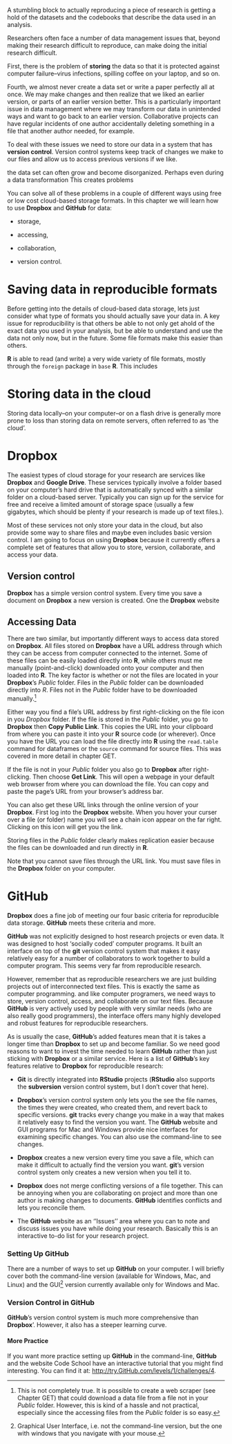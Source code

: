 <!---
 Chapter Chapter 6 For Reproducible Research in R and RStudio
 Christopher Gandrud
 Created 28/06/2012 05:48:16 pm KST
 Updated 7 July 2012
--->

\chapter{Chapter 6: Storing, Collaborating, Accessing Files, Versioning}

A stumbling block to actually reproducing a piece of research is getting a hold of the datasets and the codebooks that describe the data used in an analysis. <!-- Complete -->

Researchers often face a number of data management issues that, beyond making their research difficult to reproduce, can make doing the initial research difficult.

First, there is the problem of **storing** the data so that it is protected against computer failure--virus infections, spilling coffee on your laptop, and so on.





Fourth, we almost never create a data set or write a paper perfectly all at once. We may make changes and then realize that we liked an earlier version, or parts of an earlier version better. This is a particularly important issue in data management where we may transform our data in unintended ways and want to go back to an earlier version. Collaborative projects can have regular incidents of one author accidentally deleting something in a file that another author needed, for example.

To deal with these issues we need to store our data in a system that has **version control**. Version control systems keep track of changes we make to our files and allow us to access previous versions if we like. 


 the data set can often grow and become disorganized. Perhaps even during a data transformation  This creates problems  
 
You can solve all of these problems in a couple of different ways using free or low cost cloud-based storage formats. In this chapter we will learn how to use **Dropbox** and **GitHub** for data:

- storage,

- accessing, 

- collaboration,

- version control.


# Saving data in reproducible formats

Before getting into the details of cloud-based data storage, lets just consider what type of formats you should actually save your data in. A key issue for reproducibility is that others be able to not only get ahold of the exact data you used in your analysis, but be able to understand and use the data not only now, but in the future. Some file formats make this easier than others.

**R** is able to read (and write) a very wide variety of file formats, mostly through the `foreign` package in `base` **R**. This includes  <!-- Complete ---> 

# Storing data in the cloud

Storing data locally--on your computer--or on a flash drive is generally more prone to loss than storing data on remote servers, often referred to as 'the cloud'. 


# Dropbox

The easiest types of cloud storage for your research are services like **Dropbox** and **Google Drive**. These services typically involve a folder based on your computer's hard drive that is automatically synced with a similar folder on a cloud-based server. Typically you can sign up for the service for free and receive a limited amount of storage space (usually a few gigabytes, which should be plenty if your research is made up of text files.).

Most of these services not only store your data in the cloud, but also provide some way to share files and maybe even includes basic version control. I am going to focus on using **Dropbox** because it currently offers a complete set of features that allow you to store, version, collaborate, and access your data.

## Version control

**Dropbox** has a simple version control system. Every time you save a document on **Dropbox** a new version is created. One the **Dropbox** website 

## Accessing Data

There are two similar, but importantly different ways to access data stored on **Dropbox**. All files stored on **Dropbox** have a URL address through which they can be access from computer connected to the internet. Some of these files can be easily loaded directly into **R**, while others must me manually (point-and-click) downloaded onto your computer and then loaded into **R**. The key factor is whether or not the files are located in your **Dropbox**'s *Public* folder. Files in the *Public* folder can be downloaded directly into *R*. Files not in the *Public* folder have to be downloaded manually.[^scrapeDropbox] 

Either way you find a file's URL address by first right-clicking on the file icon in you *Dropbox* folder. If the file is stored in the *Public* folder, you go to **Dropbox** then **Copy Public Link**. This copies the URL into your clipboard from where you can paste it into your **R** source code (or wherever). Once you have the URL you can load the file directly into **R** using the `read.table` command for dataframes or the `source` command for source files. This was covered in more detail in chapter GET.  


If the file is not in your *Public* folder you also go to **Dropbox** after right-clicking. Then choose **Get Link**. This will open a webpage in your default web browser from where you can download the file. You can copy and paste the page's URL from your browser's address bar. 

You can also get these URL links through the online version of your **Dropbox**. First log into the **Dropbox** website. When you hover your curser over a file (or folder) name you will see a chain icon appear on the far right. Clicking on this icon will get you the link.

<!--- Image? --->

Storing files in the *Public* folder clearly makes replication easier because the files can be downloaded and run directly in **R**. 

Note that you cannot save files through the URL link. You must save files in the **Dropbox** folder on your computer. 
<!-- Complete -->

# GitHub

**Dropbox** does a fine job of meeting our four basic criteria for reproducible data storage. **GitHub** meets these criteria and more. 

<!--- Remember to explain what GitHub is in an earlier chapter --->

**GitHub** was not explicitly designed to host research projects or even data. It was designed to host 'socially coded' computer programs. It built an interface on top of the **git** version control system that makes it easy relatively easy for a number of collaborators to work together to build a computer program. This seems very far from reproducible research.

However, remember that as reproducible researchers we are just building projects out of interconnected text files. This is exactly the same as computer programming. and like computer programers, we need ways to store, version control, access, and collaborate on our text files. Because **GitHub** is very actively used by people with very similar needs (who are also really good programmers), the interface offers many highly developed and robust features for reproducible researchers.

As is usually the case, **GitHub**'s added features mean that it is takes a longer time than **Dropbox** to set up and become familiar. So we need good reasons to want to invest the time needed to learn **GitHub** rather than just sticking with **Dropbox** or a similar service. Here is a list of **GitHub**'s key features relative to **Dropbox** for reproducible research: 

- **Git** is directly integrated into **RStudio** projects (**RStudio** also supports the **subversion** version control system, but I don't cover that here). 

- **Dropbox**'s version control system only lets you the see the file names, the times they were created, who created them, and revert back to specific versions. **git** tracks every change you make in a way that makes it relatively easy to find the version you want. The **GitHub** website and GUI programs for Mac and Windows provide nice interfaces for examining specific changes. You can also use the command-line to see changes.

- **Dropbox** creates a new version every time you save a file, which can make it difficult to actually find the version you want. **git**'s version control system only creates a new version when you tell it to. 

- **Dropbox** does not merge conflicting versions of a file together. This can be annoying when you are collaborating on project and more than one author is making changes to documents. **GitHub** identifies conflicts and lets you reconcile them.

- The **GitHub** website as an ''Issues'' area where you can to note and discuss issues you have while doing your research. Basically this is an interactive to-do list for your research project.

<!--- Complete --->

### Setting Up GitHub

There are a number of ways to set up **GitHub** on your computer. I will briefly cover both the command-line version (available for Windows, Mac, and Linux) and the GUI[^GUI] version currently available only for Windows and Mac. 

### Version Control in GitHub

**GitHub**'s version control system is much more comprehensive than **Dropbox**'. However, it also has a steeper learning curve. 

#### More Practice 

If you want more practice setting up **GitHub** in the command-line, **GitHub** and the website Code School have an interactive tutorial that you might find interesting. You can find it at: <http://try.GitHub.com/levels/1/challenges/4>.


[^GUI]: Graphical User Interface, i.e. not the command-line version, but the one with windows that you navigate with your mouse.

[^scrapeDropbox]: This is not completely true. It is possible to create a web scraper (see Chapter GET) that could download a data file from a file not in your *Public* folder. However, this is kind of a hassle and not practical, especially since the accessing files from the *Public* folder is so easy.


